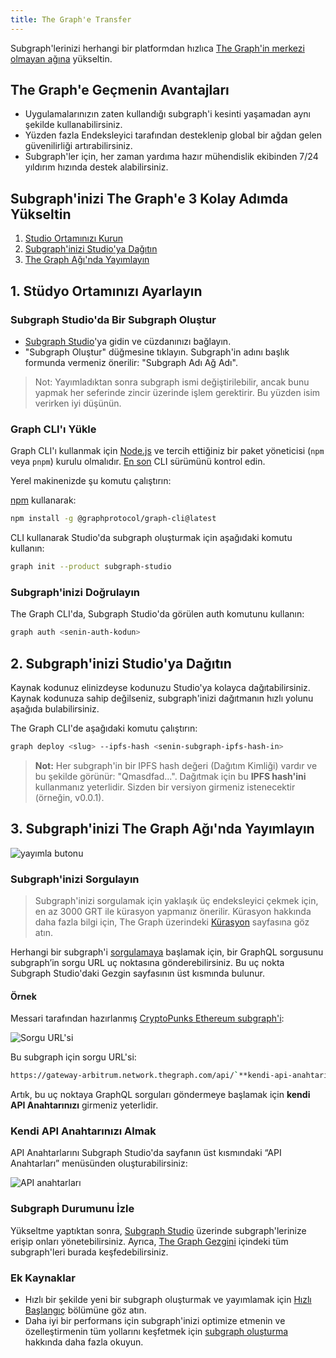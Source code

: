```yaml
---
title: The Graph'e Transfer
---
```


Subgraph'lerinizi herhangi bir platformdan hızlıca [The Graph'in merkezi olmayan ağına](https://thegraph.com/networks/) yükseltin.

## The Graph'e Geçmenin Avantajları

- Uygulamalarınızın zaten kullandığı subgraph'i kesinti yaşamadan aynı şekilde kullanabilirsiniz.
- Yüzden fazla Endeksleyici tarafından desteklenip global bir ağdan gelen güvenilirliği artırabilirsiniz.
- Subgraph'ler için, her zaman yardıma hazır mühendislik ekibinden 7/24 yıldırım hızında destek alabilirsiniz.

## Subgraph'inizi The Graph'e 3 Kolay Adımda Yükseltin

1. [Studio Ortamınızı Kurun](/subgraphs/cookbook/transfer-to-the-graph/#1-set-up-your-studio-environment)
2. [Subgraph'inizi Studio'ya Dağıtın](/subgraphs/cookbook/transfer-to-the-graph/#2-deploy-your-subgraph-to-studio)
3. [The Graph Ağı'nda Yayımlayın](/subgraphs/cookbook/transfer-to-the-graph/#publish-your-subgraph-to-the-graphs-decentralized-network)

## 1. Stüdyo Ortamınızı Ayarlayın

### Subgraph Studio'da Bir Subgraph Oluştur

- [Subgraph Studio](https://thegraph.com/studio/)'ya gidin ve cüzdanınızı bağlayın.
- "Subgraph Oluştur" düğmesine tıklayın. Subgraph'in adını başlık formunda vermeniz önerilir: "Subgraph Adı Ağ Adı".

> Not: Yayımladıktan sonra subgraph ismi değiştirilebilir, ancak bunu yapmak her seferinde zincir üzerinde işlem gerektirir. Bu yüzden isim verirken iyi düşünün.

### Graph CLI'ı Yükle

Graph CLI'ı kullanmak için [Node.js](https://nodejs.org/) ve tercih ettiğiniz bir paket yöneticisi (`npm` veya `pnpm`) kurulu olmalıdır. [En son](https://github.com/graphprotocol/graph-tooling/releases?q=%40graphprotocol%2Fgraph-cli&expanded=true) CLI sürümünü kontrol edin.

Yerel makinenizde şu komutu çalıştırın:

[npm](https://www.npmjs.com/) kullanarak:

```sh
npm install -g @graphprotocol/graph-cli@latest
```

CLI kullanarak Studio'da subgraph oluşturmak için aşağıdaki komutu kullanın:

```sh
graph init --product subgraph-studio
```

### Subgraph'inizi Doğrulayın

The Graph CLI'da, Subgraph Studio'da görülen auth komutunu kullanın:

```sh
graph auth <senin-auth-kodun>
```

## 2. Subgraph'inizi Studio'ya Dağıtın

Kaynak kodunuz elinizdeyse kodunuzu Studio'ya kolayca dağıtabilirsiniz. Kaynak kodunuza sahip değilseniz, subgraph'inizi dağıtmanın hızlı yolunu aşağıda bulabilirsiniz.

The Graph CLI'de aşağıdaki komutu çalıştırın:

```sh
graph deploy <slug> --ipfs-hash <senin-subgraph-ipfs-hash-in>

```

> **Not:** Her subgraph'in bir IPFS hash değeri (Dağıtım Kimliği) vardır ve bu şekilde görünür: "Qmasdfad...". Dağıtmak için bu **IPFS hash'ini** kullanmanız yeterlidir. Sizden bir versiyon girmeniz istenecektir (örneğin, v0.0.1).

## 3. Subgraph'inizi The Graph Ağı'nda Yayımlayın

![yayımla butonu](/img/publish-sub-transfer.png)

### Subgraph'inizi Sorgulayın

> Subgraph'inizi sorgulamak için yaklaşık üç endeksleyici çekmek için, en az 3000 GRT ile kürasyon yapmanız önerilir. Kürasyon hakkında daha fazla bilgi için, The Graph üzerindeki [Kürasyon](/resources/roles/curating/) sayfasına göz atın.

Herhangi bir subgraph'i [sorgulamaya](/subgraphs/querying/introduction/) başlamak için, bir GraphQL sorgusunu subgraph’in sorgu URL uç noktasına gönderebilirsiniz. Bu uç nokta Subgraph Studio'daki Gezgin sayfasının üst kısmında bulunur.

#### Örnek

Messari tarafından hazırlanmış [CryptoPunks Ethereum subgraph'i](https://thegraph.com/explorer/subgraphs/HdVdERFUe8h61vm2fDyycHgxjsde5PbB832NHgJfZNqK):

![Sorgu URL'si](/img/cryptopunks-screenshot-transfer.png)

Bu subgraph için sorgu URL'si:

```sh
https://gateway-arbitrum.network.thegraph.com/api/`**kendi-api-anahtarınız**`/subgraphs/id/HdVdERFUe8h61vm2fDyycgxjsde5PbB832NHgJfZNqK
```

Artık, bu uç noktaya GraphQL sorguları göndermeye başlamak için **kendi API Anahtarınızı** girmeniz yeterlidir.

### Kendi API Anahtarınızı Almak

API Anahtarlarını Subgraph Studio'da sayfanın üst kısmındaki “API Anahtarları” menüsünden oluşturabilirsiniz:

![API anahtarları](/img/Api-keys-screenshot.png)

### Subgraph Durumunu İzle

Yükseltme yaptıktan sonra, [Subgraph Studio](https://thegraph.com/studio/) üzerinde subgraph'lerinize erişip onları yönetebilirsiniz. Ayrıca, [The Graph Gezgini](https://thegraph.com/networks/) içindeki tüm subgraph'leri burada keşfedebilirsiniz.

### Ek Kaynaklar

- Hızlı bir şekilde yeni bir subgraph oluşturmak ve yayımlamak için [Hızlı Başlangıç](/subgraphs/quick-start/) bölümüne göz atın.
- Daha iyi bir performans için subgraph'inizi optimize etmenin ve özelleştirmenin tüm yollarını keşfetmek için [subgraph oluşturma](/developing/creating-a-subgraph/) hakkında daha fazla okuyun.
